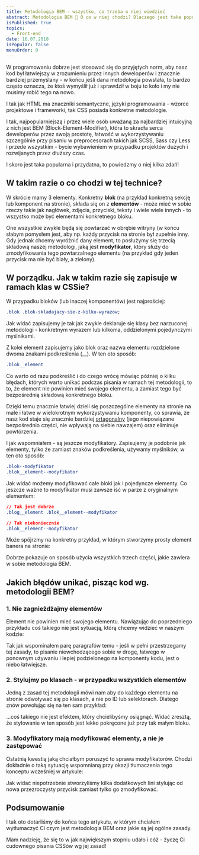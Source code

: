 ```yaml
---
title: Metodologia BEM - wszystko, co trzeba o niej wiedzieć
abstract: Metodologia BEM 🤔 O co w niej chodzi? Dlaczego jest taka popularna? Jak z niej korzystać? Jakich błędów nie popełniać? O tym jest ten wpis!
isPublished: true
topics:
  - Front-end
date: 16.07.2018
isPopular: false
menuOrder: 0
---
```


W programowaniu dobrze jest stosować się do przyjętych norm, aby nasz kod był łatwiejszy w zrozumieniu przez innych deweloperów i znacznie bardziej przemyślany - w końcu jeśli dana metodologia powstała, to bardzo często oznacza, że ktoś wymyślił już i sprawdził w boju to koło i my nie musimy robić tego na nowo.

I tak jak HTML ma znaczniki semantyczne, języki programowania - wzorce projektowe i frameworki, tak CSS posiada konkretne metodologie.

I tak, najpopularniejszą i przez wiele osób uważaną za najbardziej intuicyjną z nich jest BEM (Block-Element-Modifier), która to skradła serca deweloperów przez swoją prostotę, łatwość w wykorzystywaniu szczególnie przy pisaniu w preprocesorach takich jak SCSS, Sass czy Less i przede wszystkim - bycie wybawieniem w przypadku projektów dużych i rozwijanych przez dłuższy czas.

I skoro jest taka popularna i przydatna, to powiedzmy o niej kilka zdań!

## W takim razie o co chodzi w tej technice?

W skrócie mamy 3 elementy. Konkretny **blok** (na przykład konkretną sekcję lub komponent na stronie), składa się on z **elementów** - może mieć w sobie rzeczy takie jak nagłówek, zdjęcia, przyciski, teksty i wiele wiele innych - to wszystko może być elementami konkretnego bloku.

One wszystkie zwykle będą się powtarzać w obrębie witryny (w końcu słabym pomysłem jest, aby np. każdy przycisk na stronie był zupełnie inny. Gdy jednak chcemy wyróżnić dany element, to posłużymy się trzecią składową naszej metodologi, jaką jest **modyfikator**, który służy do zmodyfikowania tego powtarzalnego elementu (na przykład gdy jeden przycisk ma nie być biały, a zielony).

## W porządku. Jak w takim razie się zapisuje w ramach klas w CSSie?

W przypadku bloków (lub inaczej komponentów) jest najprościej:

```css
.blok .blok-skladajacy-sie-z-kilku-wyrazow;
```

Jak widać zapisujemy je tak jak zwykle deklaruje się klasy bez narzuconej metodologi - konkretnym wyrazem lub kilkoma, oddzielonymi pojedynczymi myślnikami.

Z kolei element zapisujemy jako blok oraz nazwa elementu rozdzielone dwoma znakami podkreślenia (\_\_). W ten oto sposób:

```css
.blok__element
```

Co warto od razu podkreślić i do czego wrócę mówiąc później o kilku błędach, których warto unikać podczas pisania w ramach tej metodologii, to to, że element nie powinien mieć swojego elementu, a zamiast tego być bezpośrednią składową konkretnego bloku.

Dzięki temu znacznie łatwiej dzieli się poszczególne elementy na stronie na małe i łatwe w wielokrotnym wykorzystywaniu komponenty, co sprawia, że nasz kod staje się znacznie bardziej [ortagonalny](https://pl.wikipedia.org/wiki/Ortogonalno%C5%9B%C4%87) (jego niepowiązane bezpośrednio części, nie wpływają na siebie nawzajem) oraz eliminuje powtórzenia.

I jak wspomniałem - są jeszcze modyfikatory. Zapisujemy je podobnie jak elementy, tylko że zamiast znaków podkreślenia, używamy myślników, w ten oto sposób:

```css
.blok--modyfikator 
.blok__element--modyfikator
```

Jak widać możemy modyfikować całe bloki jak i pojedyncze elementy. Co jeszcze ważne to modyfikator musi zawsze iść w parze z oryginalnym elementem:

```css
// Tak jest dobrze
.blog__element .blok__element--modyfikator

// Tak niekoniecznie
.blok__element--modyfikator
```

Może spójrzmy na konkretny przykład, w którym stworzymy prosty element banera na stronie:


<CodePenIframe id="LBVdxe" title="BEM w praktyce" />

Dobrze pokazuje on sposób użycia wszystkich trzech części, jakie zawiera w sobie metodologia BEM.

## Jakich błędów unikać, pisząc kod wg. metodologii BEM?

### 1. Nie zagnieżdżajmy elementów

Element nie powinien mieć swojego elementu. Nawiązując do poprzedniego przykładu coś takiego nie jest sytuacją, którą chcemy widzieć w naszym kodzie:

<CodePenIframe id="YjXagB" title="Nie zagnieżdżajmy elementów" />

Tak jak wspominałem parę paragrafów temu - jeśli w pełni przestrzegamy tej zasady, to pisanie niewchodzącego sobie w drogę, łatwego w ponownym używaniu i lepiej podzielonego na komponenty kodu, jest o niebo łatwiejsze.

### 2. Stylujmy po klasach - w przypadku wszystkich elementów

Jedną z zasad tej metodologii mówi nam aby do każdego elementu na stronie odwoływać się po klasach, a nie po ID lub selektorach. Dlatego znów powołując się na ten sam przykład:

<CodePenIframe id="ZjGxNy" title="Używajmy klasy dla wszystkich elementów" />

...coś takiego nie jest efektem, który chcielibyśmy osiągnąć. Widać zresztą, że stylowanie w ten sposób jest lekko pokręcone już przy tak małym bloku.

### 3. Modyfikatory mają modyfikować elementy, a nie je zastępować

Ostatnią kwestią jaką chciałbym poruszyć to sprawa modyfikatorów. Chodzi dokładnie o taką sytuację wspomnianą przy okazji tłumaczenia tego konceptu wcześniej w artykule:

<CodePenIframe id="xJGWvz" title="Modyfikatory modyfikują elementy, a nie je zastępują" />

Jak widać niepotrzebnie stworzyliśmy kilka dodatkowych lini stylując od nowa przezroczysty przycisk zamiast tylko go zmodyfikować.


<NewsletterInterlude />

## Podsumowanie

I tak oto dotarliśmy do końca tego artykułu, w którym chciałem wytłumaczyć Ci czym jest metodologia BEM oraz jakie są jej ogólne zasady.

Mam nadzieję, że się to w jak największym stopniu udało i cóż - życzę Ci cudownego pisania CSSów wg jej zasad!
